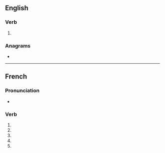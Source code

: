 {{also|salinisé}}
==English==

===Verb===
{{en-verb}}

# {{standard spelling of|en|from=non-Oxford British spelling|salinize}}

===Anagrams===
* {{anagrams|en|a=aeiilnss|Ainslies|Silesian|silanise}}

----

==French==

===Pronunciation===
* {{homophones|fr|salinisent|salinises}}

===Verb===
{{head|fr|verb form}}

# {{inflection of|fr|saliniser||1|s|pres|ind}}
# {{inflection of|fr|saliniser||3|s|pres|ind}}
# {{inflection of|fr|saliniser||1|s|pres|sub}}
# {{inflection of|fr|saliniser||3|s|pres|sub}}
# {{inflection of|fr|saliniser||2|s|imp}}